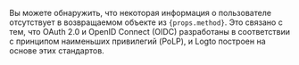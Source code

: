 Вы можете обнаружить, что некоторая информация о пользователе отсутствует в возвращаемом объекте из <code>{props.method}</code>. Это связано с тем, что OAuth 2.0 и OpenID Connect (OIDC) разработаны в соответствии с принципом наименьших привилегий (PoLP), и Logto построен на основе этих стандартов.
